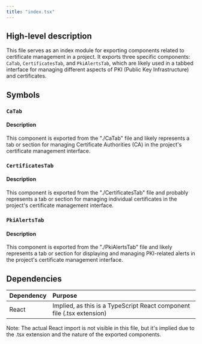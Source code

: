 ```yaml
---
title: "index.tsx"
---
```


## High-level description

This file serves as an index module for exporting components related to certificate management in a project. It exports three specific components: `CaTab`, `CertificatesTab`, and `PkiAlertsTab`, which are likely used in a tabbed interface for managing different aspects of PKI (Public Key Infrastructure) and certificates.

## Symbols

### `CaTab`
#### Description
This component is exported from the "./CaTab" file and likely represents a tab or section for managing Certificate Authorities (CA) in the project's certificate management interface.

### `CertificatesTab`
#### Description
This component is exported from the "./CertificatesTab" file and probably represents a tab or section for managing individual certificates in the project's certificate management interface.

### `PkiAlertsTab`
#### Description
This component is exported from the "./PkiAlertsTab" file and likely represents a tab or section for displaying and managing PKI-related alerts in the project's certificate management interface.

## Dependencies
| Dependency | Purpose |
|:-----------|:--------|
| React | Implied, as this is a TypeScript React component file (.tsx extension) |

Note: The actual React import is not visible in this file, but it's implied due to the .tsx extension and the nature of the exported components.